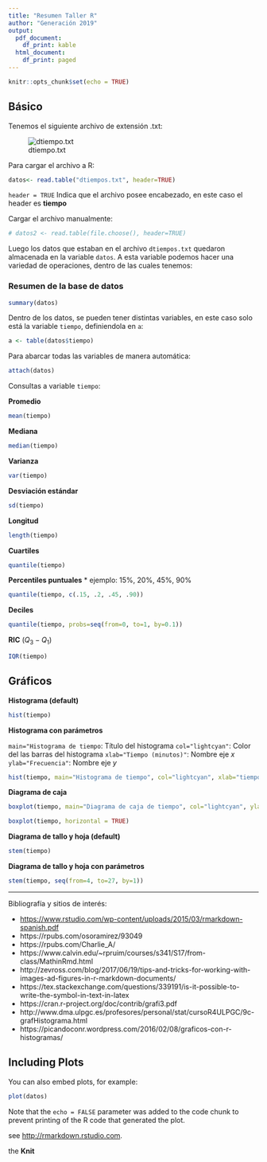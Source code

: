```yaml
---
title: "Resumen Taller R"
author: "Generación 2019"
output:
  pdf_document:
    df_print: kable
  html_document:
    df_print: paged
---
```


```r
knitr::opts_chunk$set(echo = TRUE)
```

## Básico

Tenemos el siguiente archivo de extensión .txt:

<p>
![dtiempo.txt](archivo_image.png)
<p>

Para cargar el archivo a R:
```r
datos<- read.table("dtiempos.txt", header=TRUE) 
```

```header = TRUE``` Indica que el archivo posee encabezado, en este caso el header es **tiempo**


Cargar el archivo manualmente:
```r
# datos2 <- read.table(file.choose(), header=TRUE)
```

Luego los datos que estaban en el archivo ```dtiempos.txt``` quedaron almacenada en la variable ```datos```. A esta variable podemos hacer una variedad de operaciones, dentro de las cuales tenemos:

### Resumen de la base de datos
```r
summary(datos)
```

Dentro de los datos, se pueden tener distintas variables, en este caso solo está la variable ```tiempo```, definiendola en ```a```:


```r
a <- table(datos$tiempo)
```

Para abarcar todas las variables de manera automática:

```r
attach(datos)
```

Consultas a variable ```tiempo```:

**Promedio**
```r
mean(tiempo)
```

**Mediana**
```r
median(tiempo)
```


**Varianza**
```r
var(tiempo)
```

**Desviación estándar**
```r
sd(tiempo)
```

**Longitud**
```r
length(tiempo)
```

**Cuartiles**
```r
quantile(tiempo)
```

**Percentiles puntuales**
  * ejemplo: 15%, 20%, 45%, 90%
```r
quantile(tiempo, c(.15, .2, .45, .90))
```

**Deciles**
```r
quantile(tiempo, probs=seq(from=0, to=1, by=0.1))
```

**RIC** $(Q_3 - Q_1)$
```r
IQR(tiempo)
```

## Gráficos

**Histograma (default)**
```r
hist(tiempo)
```


**Histograma con parámetros**

```main="Histograma de tiempo```: Título del histograma
```col="lightcyan"```: Color del las barras del histograma
```xlab="Tiempo (minutos)"```: Nombre eje $x$
```ylab="Frecuencia"```: Nombre eje $y$

```r
hist(tiempo, main="Histograma de tiempo", col="lightcyan", xlab="tiempo (min)", ylab="frecuencia")
```

**Diagrama de caja**
```r
boxplot(tiempo, main="Diagrama de caja de tiempo", col="lightcyan", ylab="tiempo (min)")
```
```r
boxplot(tiempo, horizontal = TRUE)
```


**Diagrama de tallo y hoja (default)**

```r
stem(tiempo)
```

**Diagrama de tallo y hoja con parámetros**
```r
stem(tiempo, seq(from=4, to=27, by=1))
```


***



Bibliografía y sitios de interés:

* [https://www.rstudio.com/wp-content/uploads/2015/03/rmarkdown-spanish.pdf](https://www.rstudio.com/wp-content/uploads/2015/03/rmarkdown-spanish.pdf)
* https://rpubs.com/osoramirez/93049
* https://rpubs.com/Charlie_A/
* https://www.calvin.edu/~rpruim/courses/s341/S17/from-class/MathinRmd.html
* http://zevross.com/blog/2017/06/19/tips-and-tricks-for-working-with-images-ad-figures-in-r-markdown-documents/
* https://tex.stackexchange.com/questions/339191/is-it-possible-to-write-the-symbol-in-text-in-latex
* https://cran.r-project.org/doc/contrib/grafi3.pdf
* http://www.dma.ulpgc.es/profesores/personal/stat/cursoR4ULPGC/9c-grafHistograma.html
* https://picandoconr.wordpress.com/2016/02/08/graficos-con-r-histogramas/

## Including Plots

You can also embed plots, for example:

```r
plot(datos)
```

Note that the `echo = FALSE` parameter was added to the code chunk to prevent printing of the R code that generated the plot.





see <http://rmarkdown.rstudio.com>.

the **Knit** 